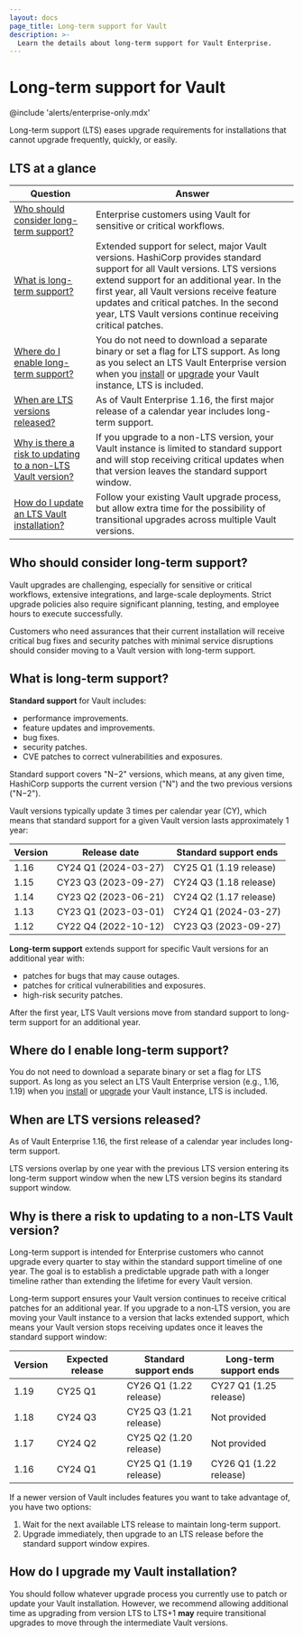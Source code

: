 ```yaml
---
layout: docs
page_title: Long-term support for Vault
description: >-
  Learn the details about long-term support for Vault Enterprise.
---
```


# Long-term support for Vault

@include 'alerts/enterprise-only.mdx'

Long-term support (LTS) eases upgrade requirements for installations that cannot
upgrade frequently, quickly, or easily.

## LTS at a glance

<table>

  <thead>
    <tr>
      <th style={{width:'30%', verticalAlign:'middle'}}>Question</th>
      <th style={{verticalAlign: 'middle'}}>Answer</th>
    </tr>
  </thead>
  <tbody>
  <tr>
    <td style={{verticalAlign: 'middle'}}>
      <a href="#who">Who should consider long-term support?</a>
    </td>
    <td style={{verticalAlign: 'middle'}}>
      Enterprise customers using Vault for sensitive or critical workflows.
    </td>
  </tr>
  <tr>
    <td style={{verticalAlign: 'middle'}}>
      <a href="#what">What is long-term support?</a>
    </td>
    <td style={{verticalAlign: 'middle'}}>
      Extended support for select, major Vault versions. HashiCorp provides
      standard support for all Vault versions. LTS versions extend support for
      an additional year. In the first year, all Vault versions receive
      feature updates and critical patches. In the second year, LTS Vault
      versions continue receiving critical patches.
    </td>
  </tr>
  <tr>
    <td style={{verticalAlign: 'middle'}}>
      <a href="#where">Where do I enable long-term support?</a>
    </td>
    <td style={{verticalAlign: 'middle'}}>
      You do not need to download a separate binary or set a flag for LTS
      support. As long as you select an LTS Vault Enterprise version when you
      <a href="/vault/install">install</a> or
      <a href="/vault/docs/upgrading">upgrade</a> your Vault instance, LTS is
      included.
    </td>
  </tr>
  <tr>
    <td style={{verticalAlign: 'middle'}}>
      <a href="#when">When are LTS versions released?</a>
    </td>
    <td style={{verticalAlign: 'middle'}}>
      As of Vault Enterprise 1.16, the first major release of a calendar year includes
      long-term support.
    </td>
  </tr>
  <tr>
    <td style={{verticalAlign: 'middle'}}>
      <a href="#why">Why is there a risk to updating to a non-LTS Vault version?</a>
    </td>
    <td style={{verticalAlign: 'middle'}}>
      If you upgrade to a non-LTS version, your Vault instance is limited to
      standard support and will stop receiving critical updates when that
      version leaves the standard support window.
    </td>
  </tr>
  <tr>
    <td style={{verticalAlign: 'middle'}}>
      <a href="#how">How do I update an LTS Vault installation?</a>
    </td>
    <td style={{verticalAlign: 'middle'}}>
      Follow your existing Vault upgrade process, but allow extra time for the
      possibility of transitional upgrades across multiple Vault versions.
    </td>
  </tr>
</tbody>
</table>

<a id="who" />

## Who should consider long-term support?

Vault upgrades are challenging, especially for sensitive or critical workflows,
extensive integrations, and large-scale deployments. Strict upgrade policies
also require significant planning, testing, and employee hours to execute
successfully. 

Customers who need assurances that their current installation will receive
critical bug fixes and security patches with minimal service disruptions should
consider moving to a Vault version with long-term support.

<a id="what" />

## What is long-term support?

**Standard support** for Vault includes:

- performance improvements.
- feature updates and improvements.
- bug fixes.
- security patches.
- CVE patches to correct vulnerabilities and exposures.

Standard support covers "N&minus;2" versions, which means, at any given time,
HashiCorp supports the current version ("N") and the two previous versions
("N&minus;2").

Vault versions typically update 3 times per calendar year (CY), which means that
standard support for a given Vault version lasts approximately 1 year:

Version | Release date         | Standard support ends
------- | -------------------- | ----------------------
1.16    | CY24 Q1 (2024-03-27) | CY25 Q1 (1.19 release) 
1.15    | CY23 Q3 (2023-09-27) | CY24 Q3 (1.18 release) 
1.14    | CY23 Q2 (2023-06-21) | CY24 Q2 (1.17 release) 
1.13    | CY23 Q1 (2023-03-01) | CY24 Q1 (2024-03-27) 
1.12    | CY22 Q4 (2022-10-12) | CY23 Q3 (2023-09-27) 

**Long-term support** extends support for specific Vault versions for an
additional year with:

- patches for bugs that may cause outages.
- patches for critical vulnerabilities and exposures.
- high-risk security patches.

After the first year, LTS Vault versions move from standard support to long-term
support for an additional year.

<a id="where" />

## Where do I enable long-term support?

You do not need to download a separate binary or set a flag for LTS support. As
long as you select an LTS Vault Enterprise version (e.g., 1.16, 1.19) when you
[install](/vault/install) or [upgrade](/vault/docs/upgrading) your Vault
instance, LTS is included.

<a id="when" />

## When are LTS versions released?

As of Vault Enterprise 1.16, the first release of a calendar year includes
long-term support.

LTS versions overlap by one year with the previous LTS version entering its
long-term support window when the new LTS version begins its standard support
window.

<a id="why" />

## Why is there a risk to updating to a non-LTS Vault version?

Long-term support is intended for Enterprise customers who cannot upgrade
every quarter to stay within the standard support timeline of one year. The
goal is to establish a predictable upgrade path with a longer timeline rather
than extending the lifetime for every Vault version.

Long-term support ensures your Vault version continues to receive critical
patches for an additional year. If you upgrade to a non-LTS version, you are
moving your Vault instance to a version that lacks extended support, which means
your Vault version stops receiving updates once it leaves the standard support
window:

Version | Expected release | Standard support ends  | Long-term support ends
------- | ---------------- | ---------------------- | ---------------------
1.19    | CY25 Q1          | CY26 Q1 (1.22 release) | CY27 Q1 (1.25 release)
1.18    | CY24 Q3          | CY25 Q3 (1.21 release) | Not provided
1.17    | CY24 Q2          | CY25 Q2 (1.20 release) | Not provided
1.16    | CY24 Q1          | CY25 Q1 (1.19 release) | CY26 Q1 (1.22 release) 

If a newer version of Vault includes features you want to take advantage of, you
have two options:

1. Wait for the next available LTS release to maintain long-term support.
1. Upgrade immediately, then upgrade to an LTS release before the standard
   support window expires.

<a id="how" />

## How do I upgrade my Vault installation?

You should follow whatever upgrade process you currently use to patch or update
your Vault installation. However, we recommend allowing additional time as
upgrading from version LTS to LTS+1 **may** require transitional upgrades to
move through the intermediate Vault versions.